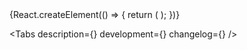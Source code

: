 

<Meta title='Components/Authentication/PatternLock' component={PatternLock} id='PatternLock' />

<!-- Canvas -->

<Story name='PatternLock'>
    {React.createElement(() => {
        return (
            <PatternLock
                observeTokens={true}
                themeState={radios(
                    'themeState',
                    { initial: 'initial', success: 'success', failure: 'failure' },
                    'initial',
                )}
                justifyNodes={radios(
                    'justifyNodes',
                    { 'space-around': 'space-around', 'space-between': 'space-between' },
                    'space-between',
                )}
                error={text('error', '')}
            />
        );
    })}
</Story>

<!-- Docs -->

<ComponentHeader
    name='PatternLock'
    version={version}
    package='@alfalab/core-components/pattern-lock'
    children='Компонент для авторизации пользователя с помощью графического ключа.'
/>

<Tabs description={<Description />} development={<Development />} changelog={<Changelog />} />
